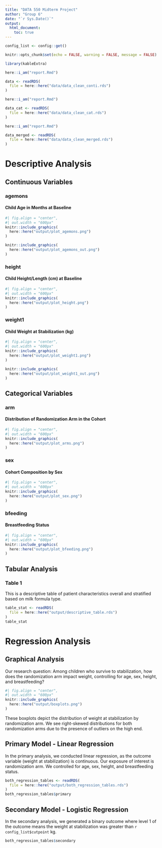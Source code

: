 ```yaml
---
title: "DATA 550 Midterm Project"
author: "Group 6"
date: "`r Sys.Date()`"
output:
  html_document:
    toc: true
---
```


```r
config_list <- config::get()
```

```r
knitr::opts_chunk$set(echo = FALSE, warning = FALSE, message = FALSE)
```

```r
library(kableExtra)
```

```r
here::i_am("report.Rmd")

data <- readRDS(
  file = here::here("data/data_clean_conti.rds")
)
```

```r
here::i_am("report.Rmd")

data_cat <- readRDS(
  file = here::here("data/data_clean_cat.rds")
)
```

```r
here::i_am("report.Rmd")

data_merged <- readRDS(
  file = here::here("data/data_clean_merged.rds")
)
```

# Descriptive Analysis

## Continuous Variables

### agemons
#### Child Age in Months at Baseline

```r
#| fig.align = "center",
#| out.width = "600px"
knitr::include_graphics(
  here::here("output/plot_agemons.png")
)

knitr::include_graphics(
  here::here("output/plot_agemons_out.png")
)
```

### height
#### Child Height/Length (cm) at Baseline

```r
#| fig.align = "center",
#| out.width = "600px"
knitr::include_graphics(
  here::here("output/plot_height.png")
)
```

### weight1
#### Child Weight at Stabilization (kg)

```r
#| fig.align = "center",
#| out.width = "600px"
knitr::include_graphics(
  here::here("output/plot_weight1.png")
)

knitr::include_graphics(
  here::here("output/plot_weight1_out.png")
)
```

## Categorical Variables

### arm
#### Distribution of Randomization Arm in the Cohort

```r
#| fig.align = "center",
#| out.width = "600px"
knitr::include_graphics(
  here::here("output/plot_arms.png")
)
```

### sex
#### Cohort Composition by Sex

```r
#| fig.align = "center",
#| out.width = "600px"
knitr::include_graphics(
  here::here("output/plot_sex.png")
)
```

### bfeeding
#### Breastfeeding Status

```r
#| fig.align = "center",
#| out.width = "600px"
knitr::include_graphics(
  here::here("output/plot_bfeeding.png")
)
```

## Tabular Analysis

### Table 1

This is a descriptive table of patient characteristics overall and stratified based on milk formula type.

```r
table_stat <- readRDS(
  file = here::here("output/descriptive_table.rds")
)
table_stat
```

# Regression Analysis

## Graphical Analysis 

Our research question: Among children who survive to stabilization, how does the randomization arm impact weight, controlling for age, sex, height, and breastfeeding?

```r
#| fig.align = "center",
#| out.width = "600px"
knitr::include_graphics(
  here::here("output/boxplots.png")
)
```

These boxplots depict the distribution of weight at stabilization by randomization arm. We see right-skewed distributions for both randomization arms due to the presence of outliers on the high end. 

## Primary Model - Linear Regression 

In the primary analysis, we conducted linear regression, as the outcome variable (weight at stabilization) is continuous. Our exposure of interest is randomization arm. We controlled for age, sex, height, and breastfeeding status. 

```r
both_regression_tables <- readRDS(
  file = here::here("output/both_regression_tables.rds")
)
both_regression_tables$primary
```

## Secondary Model - Logistic Regression

In the secondary analysis, we generated a binary outcome where level 1 of the outcome
means the weight at stabilization was greater than `r config_list$cutpoint` kg.

```r
both_regression_tables$secondary
```

